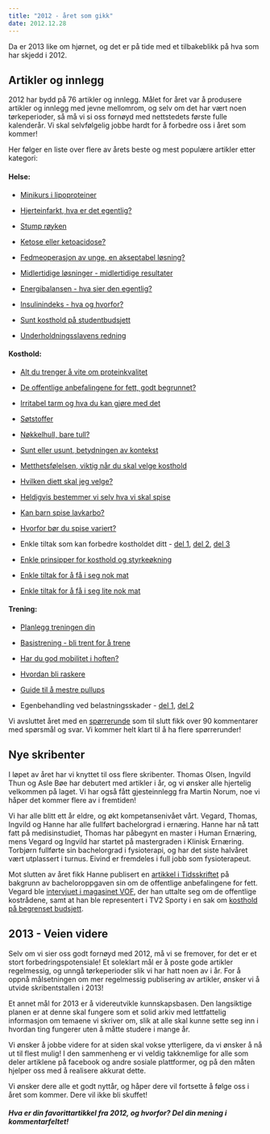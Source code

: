 ```yaml
---
title: "2012 - året som gikk"
date: 2012.12.28
---
```


Da er 2013 like om hjørnet, og det er på tide med et tilbakeblikk på hva som har skjedd i 2012.

## Artikler og innlegg

2012 har bydd på 76 artikler og innlegg. Målet for året var å produsere artikler og innlegg med jevne mellomrom, og selv om det har vært noen tørkeperioder, så må vi si oss fornøyd med nettstedets første fulle kalenderår. Vi skal selvfølgelig jobbe hardt for å forbedre oss i året som kommer!

Her følger en liste over flere av årets beste og mest populære artikler etter kategori:

#### Helse:

-   [Minikurs i lipoproteiner](http://www.friskogfunksjonell.no/minikurs-i-lipoproteiner/ "Minikurs i lipoproteiner")

-   [Hjerteinfarkt, hva er det egentlig?](http://www.friskogfunksjonell.no/hjerteinfarkt-hva-er-det-egentlig/ "Hjerteinfarkt, hva er det egentlig?")

-   [Stump røyken](http://www.friskogfunksjonell.no/stump-royken/ "Stump røyken")

-   [Ketose eller ketoacidose?](http://www.friskogfunksjonell.no/ketose-eller-ketoacidose/ "Ketose eller ketoacidose?")

-   [Fedmeoperasjon av unge, en akseptabel løsning?](http://www.friskogfunksjonell.no/fedmeoperasjon-av-unge/ "Fedmeoperasjon av unge, en akseptabel løsning?")

-   [Midlertidige løsninger - midlertidige resultater](http://www.friskogfunksjonell.no/midlertidige-losninger/ "Midlertidige løsninger – midlertidige resultater")

-   [Energibalansen - hva sier den egentlig?](http://www.friskogfunksjonell.no/energibalansen/ "Energibalansen – hva sier den egentlig?")

-   [Insulinindeks - hva og hvorfor?](http://www.friskogfunksjonell.no/insulinindeks/ "Insulinindeks – hva og hvorfor?")

-   [Sunt kosthold på studentbudsjett](http://www.friskogfunksjonell.no/sunt-kosthold-pa-studentbudsjett/ "Sunt kosthold på studentbudsjett")

-   [Underholdningsslavens redning](http://www.friskogfunksjonell.no/underholdningsslavens-redning/ "Underholdningsslavens redning")

#### Kosthold:

-   [Alt du trenger å vite om proteinkvalitet](http://www.friskogfunksjonell.no/proteinkvalitet/ "Alt du trenger å vite om proteinkvalitet")

-   [De offentlige anbefalingene for fett, godt begrunnet?](http://www.friskogfunksjonell.no/de-offentlige-anbefalingene-for-fett-godt-begrunnet/ "De offentlige anbefalingene for fett, godt begrunnet?")

-   [Irritabel tarm og hva du kan gjøre med det](http://www.friskogfunksjonell.no/irritabel-tarm-og-hva-du-kan-gjore-med-det/ "Irritabel tarm og hva du kan gjøre med det!")

-   [Søtstoffer](http://www.friskogfunksjonell.no/sotstoffer/ "Søtstoffer")

-   [Nøkkelhull, bare tull?](http://www.friskogfunksjonell.no/nokkelhull-bare-tull/ "Nøkkelhull, bare tull?")

-   [Sunt eller usunt, betydningen av kontekst](http://www.friskogfunksjonell.no/betydningen-av-kontekst/ "Sunt eller usunt – betydningen av kontekst")

-   [Metthetsfølelsen, viktig når du skal velge kosthold](http://www.friskogfunksjonell.no/metthetsfolelsen/ "Metthetsfølelsen – viktig når du skal velge kosthold")

-   [Hvilken diett skal jeg velge?](http://www.friskogfunksjonell.no/hvilken-diett-skal-jeg-velge/ "Hvilken diett skal jeg velge?")

-   [Heldigvis bestemmer vi selv hva vi skal spise](http://www.friskogfunksjonell.no/heldigvis-bestemmer-vi-selv-hva-vi-skal-spise/ "Heldigvis bestemmer vi selv hva vi skal spise")

-   [Kan barn spise lavkarbo?](http://www.friskogfunksjonell.no/kan-barn-spise-lavkarbo/ "Kan barn spise lavkarbo?")

-   [Hvorfor bør du spise variert?](http://www.friskogfunksjonell.no/hvorfor-bor-du-spise-variert/ "Hvorfor bør du spise variert?")

-   Enkle tiltak som kan forbedre kostholdet ditt - [del 1](http://www.friskogfunksjonell.no/3-enkle-tiltak/ "Enkle tiltak som kan forbedre kostholdet ditt – del 1"), [del 2](http://www.friskogfunksjonell.no/3-tiltak-del-2/ "Enkle tiltak som kan forbedre kostholdet ditt – del 2"), [del 3](http://www.friskogfunksjonell.no/3-tiltak-del-3/ "Enkle tiltak som kan forbedre kostholdet ditt – del 3")

-   [Enkle prinsipper for kosthold og styrkeøkning](http://www.friskogfunksjonell.no/enkle-prinsipper-for-kosthold-og-styrkeokning/ "Enkle prinsipper for kosthold og styrkeøkning")

-   [Enkle tiltak for å få i seg nok mat](http://www.friskogfunksjonell.no/enkle-tiltak-for-a-fa-i-seg-nok-mat/ "Enkle tiltak for å få i seg nok mat")

-   [Enkle tiltak for å få i seg lite nok mat](http://www.friskogfunksjonell.no/enkle-tiltak-for-a-fa-i-seg-lite-nok-mat/ "Enkle tiltak for å få i seg lite nok mat")

#### Trening:

-   [Planlegg treningen din](http://www.friskogfunksjonell.no/planlegg-treningen-din/ "Planlegg treningen din")

-   [Basistrening - bli trent for å trene](http://www.friskogfunksjonell.no/basistrening/ "Basistrening – bli trent for å trene")

-   [Har du god mobilitet i hoften?](http://www.friskogfunksjonell.no/har-du-god-mobilitet-i-hoften/ "Har du god mobilitet i hoften?")

-   [Hvordan bli raskere](http://www.friskogfunksjonell.no/hvordan-bli-raskere/ "Hvordan bli raskere")

-   [Guide til å mestre pullups](http://www.friskogfunksjonell.no/guide-til-a-mestre-pullups/ "Guide til å mestre pullups")

-   Egenbehandling ved belastningsskader - [del 1](http://www.friskogfunksjonell.no/egenbehandling-ved-belastningsskader-del-1/ "Egenbehandling ved belastningsskader – del 1"), [del 2](http://www.friskogfunksjonell.no/egenbehandling-ved-belastningsskader-del-2/ "Egenbehandling ved belastningsskader – del 2")

Vi avsluttet året med en [spørrerunde](http://www.friskogfunksjonell.no/sporrerunde/ "Spørrerunde") som til slutt fikk over 90 kommentarer med spørsmål og svar. Vi kommer helt klart til å ha flere spørrerunder!

## Nye skribenter

I løpet av året har vi knyttet til oss flere skribenter. Thomas Olsen, Ingvild Thun og Asle Bøe har debutert med artikler i år, og vi ønsker alle hjertelig velkommen på laget. Vi har også fått gjesteinnlegg fra Martin Norum, noe vi håper det kommer flere av i fremtiden!

Vi har alle blitt ett år eldre, og økt kompetansenivået vårt. Vegard, Thomas, Ingvild og Hanne har alle fullført bachelorgrad i ernæring. Hanne har nå tatt fatt på medisinstudiet, Thomas har påbegynt en master i Human Ernæring, mens Vegard og Ingvild har startet på mastergraden i Klinisk Ernæring. Torbjørn fullførte sin bachelorgrad i fysioterapi, og har det siste halvåret vært utplassert i turnus. Eivind er fremdeles i full jobb som fysioterapeut.

Mot slutten av året fikk Hanne publisert en [artikkel i Tidsskriftet](tidsskriftet.no/article/2940375) på bakgrunn av bacheloroppgaven sin om de offentlige anbefalingene for fett. Vegard ble [intervjuet i magasinet VOF](http://www.friskogfunksjonell.no/intervju-i-vof/ "Intervju i VOF"), der han uttalte seg om de offentlige kostrådene, samt at han ble representert i TV2 Sporty i en sak om [kosthold på begrenset budsjett](http://www.tv2.no/sporty/kosthold/spis-sunnere-og-spar-tusenlapper-hver-maaned-3944871.html).

## 2013 - Veien videre

Selv om vi sier oss godt fornøyd med 2012, må vi se fremover, for det er et stort forbedringspotensiale! Et soleklart mål er å poste gode artikler regelmessig, og unngå tørkeperioder slik vi har hatt noen av i år. For å oppnå målsetningen om mer regelmessig publisering av artikler, ønsker vi å utvide skribentstallen i 2013!

Et annet mål for 2013 er å videreutvikle kunnskapsbasen. Den langsiktige planen er at denne skal fungere som et solid arkiv med lettfattelig informasjon om temaene vi skriver om, slik at alle skal kunne sette seg inn i hvordan ting fungerer uten å måtte studere i mange år.

Vi ønsker å jobbe videre for at siden skal vokse ytterligere, da vi ønsker å nå ut til flest mulig! I den sammenheng er vi veldig takknemlige for alle som deler artiklene på facebook og andre sosiale plattformer, og på den måten hjelper oss med å realisere akkurat dette.

Vi ønsker dere alle et godt nyttår, og håper dere vil fortsette å følge oss i året som kommer. Dere vil ikke bli skuffet!

##### Hva er din favorittartikkel fra 2012, og hvorfor? Del din mening i kommentarfeltet!
